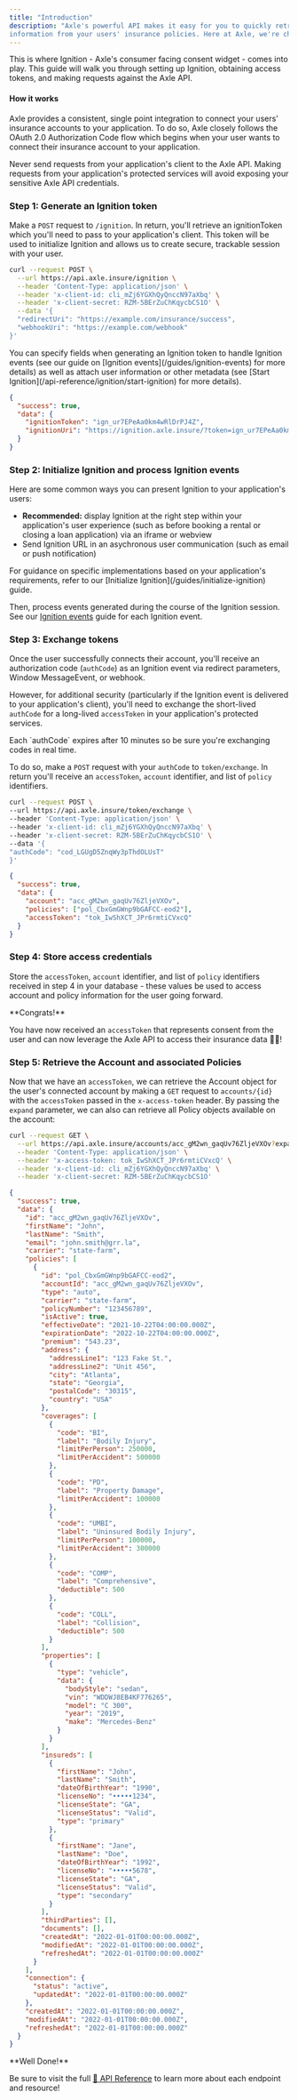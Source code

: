 ```yaml
---
title: "Introduction"
description: "Axle's powerful API makes it easy for you to quickly retrieve detailed
information from your users' insurance policies. Here at Axle, we're champions for consumer data control and privacy, so you'll need to gain consent from the user to access their information."
---
```


This is where Ignition - Axle's consumer facing consent widget - comes into
play. This guide will walk you through setting up Ignition, obtaining access
tokens, and making requests against the Axle API.

#### How it works

Axle provides a consistent, single point integration to connect
your users' insurance accounts to your application. To do so, Axle closely
follows the OAuth 2.0 Authorization Code flow which begins when your user wants
to connect their insurance account to your application.

<Warning>
  Never send requests from your application's client to the Axle API. Making
  requests from your application's protected services will avoid exposing your
  sensitive Axle API credentials.
</Warning>

### Step 1: Generate an Ignition token

Make a `POST` request to `/ignition`. In return, you'll retrieve an ignitionToken which
you'll need to pass to your application's client. This token will be used to initialize
Ignition and allows us to create secure, trackable session with your user.

```bash Request Sample: cURL
curl --request POST \
  --url https://api.axle.insure/ignition \
  --header 'Content-Type: application/json' \
  --header 'x-client-id: cli_mZj6YGXhQyQnccN97aXbq' \
  --header 'x-client-secret: RZM-5BErZuChKqycbCS1O' \
  --data '{
  "redirectUri": "https://example.com/insurance/success",
  "webhookUri": "https://example.com/webhook"
}'
```

<Info>
  You can specify fields when generating an Ignition token to handle Ignition
  events (see our guide on [Ignition events](/guides/ignition-events) for more
  details) as well as attach user information or other metadata (see [Start
  Ignition](/api-reference/ignition/start-ignition) for more details).
</Info>

```json Response Example
{
  "success": true,
  "data": {
    "ignitionToken": "ign_ur7EPeAa0km4wRlDrPJ4Z",
    "ignitionUri": "https://ignition.axle.insure/?token=ign_ur7EPeAa0km4wRlDrPJ4Z"
  }
}
```

### Step 2: Initialize Ignition and process Ignition events

Here are some common ways you can present Ignition to your application's users:

- **Recommended:** display Ignition at the right step within your application's user experience (such as before booking a rental or closing a loan application) via an iframe or webview
- Send Ignition URL in an asychronous user communication (such as email or push notification)

<Tip>
  For guidance on specific implementations based on your application's
  requirements, refer to our [Initialize Ignition](/guides/initialize-ignition)
  guide.
</Tip>

Then, process events generated during the course of the Ignition session. See our [Ignition events](/guides/ignition-events) guide for each Ignition event.

### Step 3: Exchange tokens

Once the user successfully connects their account, you'll receive an authorization
code (`authCode`) as an Ignition event via redirect parameters, Window MessageEvent, or webhook.

However, for additional security (particularly if the Ignition event is delivered to your application's client), you'll need to exchange the short-lived `authCode` for a long-lived `accessToken` in your application's protected services.

<Note>
  Each `authCode` expires after 10 minutes so be sure you're exchanging codes in
  real time.
</Note>

To do so, make a `POST` request with your `authCode` to `token/exchange`. In
return you'll receive an `accessToken`, `account` identifier, and list of `policy` identifiers.

```bash Request Sample: cURL
curl --request POST \
--url https://api.axle.insure/token/exchange \
--header 'Content-Type: application/json' \
--header 'x-client-id: cli_mZj6YGXhQyQnccN97aXbq' \
--header 'x-client-secret: RZM-5BErZuChKqycbCS1O' \
--data '{
"authCode": "cod_LGUgD5ZnqWy3pThdOLUsT"
}'
```

```json Response Example
{
  "success": true,
  "data": {
    "account": "acc_gM2wn_gaqUv76ZljeVXOv",
    "policies": ["pol_CbxGmGWnp9bGAFCC-eod2"],
    "accessToken": "tok_IwShXCT_JPr6rmtiCVxcQ"
  }
}
```

### Step 4: Store access credentials

Store the `accessToken`, `account` identifier, and list of `policy` identifiers received in step 4 in your database - these values be used to access account and policy information for the user going forward.

<Check>
**Congrats!**

You have now received an `accessToken` that represents consent from the user and
can now leverage the Axle API to access their insurance data 🎉🎉!

</Check>

### Step 5: Retrieve the Account and associated Policies

Now that we have an `accessToken`, we can retrieve the Account object for the
user's connected account by making a `GET` request to `accounts/{id}` with
the `accessToken` passed in the `x-access-token` header. By passing the `expand` parameter, we can also can retrieve all Policy objects available on the account:

```bash Request Sample: cURL
curl --request GET \
  --url https://api.axle.insure/accounts/acc_gM2wn_gaqUv76ZljeVXOv?expand=true \
  --header 'Content-Type: application/json' \
  --header 'x-access-token: tok_IwShXCT_JPr6rmtiCVxcQ' \
  --header 'x-client-id: cli_mZj6YGXhQyQnccN97aXbq' \
  --header 'x-client-secret: RZM-5BErZuChKqycbCS1O'
```

```json Response Example
{
  "success": true,
  "data": {
    "id": "acc_gM2wn_gaqUv76ZljeVXOv",
    "firstName": "John",
    "lastName": "Smith",
    "email": "john.smith@grr.la",
    "carrier": "state-farm",
    "policies": [
      {
        "id": "pol_CbxGmGWnp9bGAFCC-eod2",
        "accountId": "acc_gM2wn_gaqUv76ZljeVXOv",
        "type": "auto",
        "carrier": "state-farm",
        "policyNumber": "123456789",
        "isActive": true,
        "effectiveDate": "2021-10-22T04:00:00.000Z",
        "expirationDate": "2022-10-22T04:00:00.000Z",
        "premium": "543.23",
        "address": {
          "addressLine1": "123 Fake St.",
          "addressLine2": "Unit 456",
          "city": "Atlanta",
          "state": "Georgia",
          "postalCode": "30315",
          "country": "USA"
        },
        "coverages": [
          {
            "code": "BI",
            "label": "Bodily Injury",
            "limitPerPerson": 250000,
            "limitPerAccident": 500000
          },
          {
            "code": "PD",
            "label": "Property Damage",
            "limitPerAccident": 100000
          },
          {
            "code": "UMBI",
            "label": "Uninsured Bodily Injury",
            "limitPerPerson": 100000,
            "limitPerAccident": 300000
          },
          {
            "code": "COMP",
            "label": "Comprehensive",
            "deductible": 500
          },
          {
            "code": "COLL",
            "label": "Collision",
            "deductible": 500
          }
        ],
        "properties": [
          {
            "type": "vehicle",
            "data": {
              "bodyStyle": "sedan",
              "vin": "WDDWJ8EB4KF776265",
              "model": "C 300",
              "year": "2019",
              "make": "Mercedes-Benz"
            }
          }
        ],
        "insureds": [
          {
            "firstName": "John",
            "lastName": "Smith",
            "dateOfBirthYear": "1990",
            "licenseNo": "•••••1234",
            "licenseState": "GA",
            "licenseStatus": "Valid",
            "type": "primary"
          },
          {
            "firstName": "Jane",
            "lastName": "Doe",
            "dateOfBirthYear": "1992",
            "licenseNo": "•••••5678",
            "licenseState": "GA",
            "licenseStatus": "Valid",
            "type": "secondary"
          }
        ],
        "thirdParties": [],
        "documents": [],
        "createdAt": "2022-01-01T00:00:00.000Z",
        "modifiedAt": "2022-01-01T00:00:00.000Z",
        "refreshedAt": "2022-01-01T00:00:00.000Z"
      }
    ],
    "connection": {
      "status": "active",
      "updatedAt": "2022-01-01T00:00:00.000Z"
    },
    "createdAt": "2022-01-01T00:00:00.000Z",
    "modifiedAt": "2022-01-01T00:00:00.000Z",
    "refreshedAt": "2022-01-01T00:00:00.000Z"
  }
}
```

<Check>
**Well Done!**

Be sure to visit the full [📖 API Reference](/api-reference) to learn more about each endpoint and resource!

</Check>

